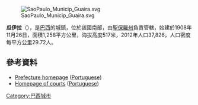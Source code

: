 [[Image:SaoPaulo_Municip_Guaira.svg|right]]

'''瓜伊拉'''（{{lang-pt|Guaíra}}），是[[巴西|巴西]]的城鎮，位於該國南部，由[[聖保羅州|聖保羅州]]負責管轄，始建於1908年11月26日，面積1,258平方公里，海拔高度517米，2012年人口37,826，人口密度每平方公里29.72人。

{{coord|20|19|06|S|48|18|38|W|region:BR_type:city|display=title}}

==參考資料==
* [https://web.archive.org/web/20190616150446/http://guaira.sp.gov.br/ Prefecture homepage] ([[Portuguese_language|Portuguese]])
* [http://www.camara-guaira.sp.gov.br Homepage of courts] ([[Portuguese_language|Portuguese]])

{{Brazil-geo-stub}}
[[Category:巴西城市|Category:巴西城市]]